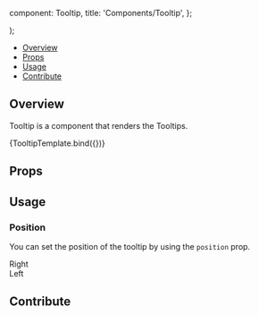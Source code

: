 

  component: Tooltip,
  title: 'Components/Tooltip',
};

<Meta title="Components/Tooltip" component={Tooltip} />

  <div className="h-16 w-full">
    <div class="w-8 h-8 mx-auto">
      <Tooltip {...args}>
        <Icon name="clipboard" />
      </Tooltip>
    </div>
  </div>
);

<Heading title="Tooltip" componentRelativePath="Tooltip/Tooltip.js" />

- [Overview](#overview)
- [Props](#props)
- [Usage](#usage)
- [Contribute](#contribute)

## Overview

Tooltip is a component that renders the Tooltips.

<Canvas>
  <Story
    name="Overview"
    args={{
      content: 'Tooltip',
    }}
  >
    {TooltipTemplate.bind({})}
  </Story>
</Canvas>

## Props

<ArgsTable of={Tooltip} />

## Usage

### Position

You can set the position of the tooltip by using the `position` prop.

<Canvas>
  <Story name="Position">
    <div className="h-16 w-full m-8">
      <div class="w-8 h-8 mx-auto">
        <Tooltip position="right" content="right">
          <Icon name="clipboard" />
          <span>Right</span>
        </Tooltip>
      </div>
    </div>
    <div className="h-16 w-full m-8">
      <div class="w-8 h-8 mx-auto">
        <Tooltip position="left" content="left">
          <Icon name="clipboard" />
          <span>Left</span>
        </Tooltip>
      </div>
    </div>
  </Story>
</Canvas>

## Contribute

<Footer componentRelativePath="Tooltip/__stories__/tooltip.stories.mdx" />
